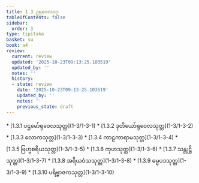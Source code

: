 ```yaml
---
title: 1.3 ဥရုဝေလဝဂ္ဂ
tableOfContents: false
sidebar:
  order: 3
type: tipitaka
basket: su
book: a4
review:
  current: review
  updated: '2025-10-23T09:13:25.103519'
  updated_by: ''
  notes: ''
  history:
  - state: review
    date: '2025-10-23T09:13:25.103519'
    updated_by: ''
    notes: ''
    previous_state: draft
---
```



<ReviewStatus review={frontmatter.review} showDetails={true} />

<HypothesisAnnotation frontmatter={frontmatter} />

<DynamicBreadcrumb />



<TableOfContents book="a4" section="1.3">
* [1.3.1 ပဌမော်ရုဝေလသုတ္တ](1-3/1-3-1)
* [1.3.2 ဒုတိယော်ရုဝေလသုတ္တ](1-3/1-3-2)
* [1.3.3 လောကသုတ္တ](1-3/1-3-3)
* [1.3.4 ကာဠကာရာမသုတ္တ](1-3/1-3-4)
* [1.3.5 ဗြဟ္မစရိယသုတ္တ](1-3/1-3-5)
* [1.3.6 ကုဟသုတ္တ](1-3/1-3-6)
* [1.3.7 သန္တုဋ္ဌိသုတ္တ](1-3/1-3-7)
* [1.3.8 အရိယဝံသသုတ္တ](1-3/1-3-8)
* [1.3.9 ဓမ္မပဒသုတ္တ](1-3/1-3-9)
* [1.3.10 ပရိဗ္ဗာဇကသုတ္တ](1-3/1-3-10)
</TableOfContents>